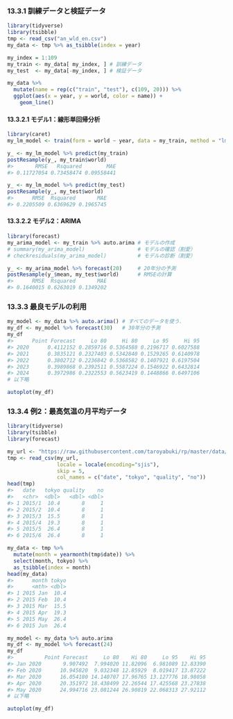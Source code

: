 ### 13.3.1 訓練データと検証データ

```r
library(tidyverse)
library(tsibble)
tmp <- read_csv("an_wld_en.csv")
my_data <- tmp %>% as_tsibble(index = year)

my_index = 1:109
my_train <- my_data[ my_index, ] # 訓練データ
my_test  <- my_data[-my_index, ] # 検証データ

my_data %>%
  mutate(name = rep(c("train", "test"), c(109, 20))) %>%
  ggplot(aes(x = year, y = world, color = name)) +
    geom_line()
```

#### 13.3.2.1 モデル1：線形単回帰分析

```r
library(caret)
my_lm_model <- train(form = world ~ year, data = my_train, method = "lm")

y_ <- my_lm_model %>% predict(my_train)
postResample(y_, my_train$world)
#>       RMSE   Rsquared        MAE 
#> 0.11727054 0.73458474 0.09558441 
```

```r
y_ <- my_lm_model %>% predict(my_test)
postResample(y_, my_test$world)
#>      RMSE  Rsquared       MAE 
#> 0.2205509 0.6369629 0.1965745 
```

#### 13.3.2.2 モデル2：ARIMA

```r
library(forecast)
my_arima_model <- my_train %>% auto.arima # モデルの作成
# summary(my_arima_model)                 # モデルの確認（割愛）
# checkresiduals(my_arima_model)          # モデルの診断（割愛）

y_ <- my_arima_model %>% forecast(20)     # 20年分の予測
postResample(y_$mean, my_test$world)      # RMSEの計算
#>      RMSE  Rsquared       MAE 
#> 0.1640015 0.6263019 0.1349202 
```

### 13.3.3 最良モデルの利用

```r
my_model <- my_data %>% auto.arima() # すべてのデータを使う．
my_df <- my_model %>% forecast(30)   # 30年分の予測
my_df
#>      Point Forecast     Lo 80     Hi 80     Lo 95     Hi 95
#> 2020      0.4112152 0.2859716 0.5364588 0.2196717 0.6027588
#> 2021      0.3835121 0.2327403 0.5342840 0.1529265 0.6140978
#> 2022      0.3802712 0.2236842 0.5368582 0.1407921 0.6197504
#> 2023      0.3989868 0.2392511 0.5587224 0.1546922 0.6432814
#> 2024      0.3972986 0.2322553 0.5623419 0.1448866 0.6497106
# 以下略
```

```r
autoplot(my_df)
```

### 13.3.4 例2：最高気温の月平均データ

```r
library(tidyverse)
library(tsibble)
library(forecast)

my_url <- "https://raw.githubusercontent.com/taroyabuki/rp/master/data/tokyo-max-temp-2015--2019.csv"
tmp <- read_csv(my_url,
                locale = locale(encoding="sjis"),
                skip = 5,
                col_names = c("date", "tokyo", "quality", "no"))
head(tmp)
#>   date   tokyo quality    no
#>   <chr>  <dbl>   <dbl> <dbl>
#> 1 2015/1  10.4       8     1
#> 2 2015/2  10.4       8     1
#> 3 2015/3  15.5       8     1
#> 4 2015/4  19.3       8     1
#> 5 2015/5  26.4       8     1
#> 6 2015/6  26.4       8     1
```

```r
my_data <- tmp %>%
  mutate(month = yearmonth(tmp$date)) %>%
  select(month, tokyo) %>%
  as_tsibble(index = month)
head(my_data)
#>      month tokyo
#>      <mth> <dbl>
#> 1 2015 Jan  10.4
#> 2 2015 Feb  10.4
#> 3 2015 Mar  15.5
#> 4 2015 Apr  19.3
#> 5 2015 May  26.4
#> 6 2015 Jun  26.4
```

```r
my_model <- my_data %>% auto.arima
my_df <- my_model %>% forecast(24)
my_df
#>          Point Forecast     Lo 80    Hi 80     Lo 95    Hi 95
#> Jan 2020       9.907492  7.994020 11.82096  6.981089 12.83390
#> Feb 2020      10.945820  9.032348 12.85929  8.019417 13.87222
#> Mar 2020      16.054180 14.140707 17.96765 13.127776 18.98058
#> Apr 2020      20.351972 18.438499 22.26544 17.425568 23.27838
#> May 2020      24.994716 23.081244 26.90819 22.068313 27.92112
# 以下略
```

```r
autoplot(my_df)
```

